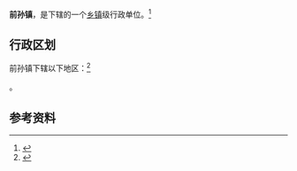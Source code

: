 {{中国乡级行政区|37/14/21/107/000}}

'''前孙镇'''，是{{PRC admin/fullname|37/14/21/107/000|3}}下辖的一个[[乡镇|乡镇]]级行政单位。<ref>{{PRC admin/ref sgc|{{PRC admin/parent|37/14/21/107/000}}}}</ref>

== 行政区划 ==

前孙镇下辖以下地区：<ref>{{PRC admin/ref sgc|37/14/21/107/000}}</ref>

{{PRC admin/children|37/14/21/107/000}}。

== 参考资料 ==

{{reflist}}

{{行政区划小作品}}
{{PRC admin/navcat|37/14/21/107/000}}